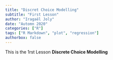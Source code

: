 ```yaml
---
title: "Discret Choice Modelling"
subtitle: "First Lesson"
author: "Iragaël Joly"
date: "Automn 2020"
categories: ["R"]
tags: ["R Markdown", "plot", "regression"]
authorbox: false
---
```


This is the 1rst Lesson **Discrete Choice Modelling** 




